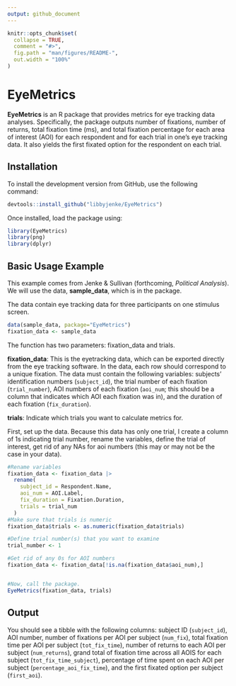 ```yaml
---
output: github_document
---
```


<!-- README.md is generated from README.Rmd. Please edit that file -->

```r
knitr::opts_chunk$set(
  collapse = TRUE,
  comment = "#>",
  fig.path = "man/figures/README-",
  out.width = "100%"
)
```

# EyeMetrics

<!-- badges: start -->
<!-- badges: end -->

**EyeMetrics** is an R package that provides metrics for eye tracking data analyses. Specifically, the package outputs number of fixations, number of returns, total fixation time (ms), and total fixation percentage for each area of interest (AOI) for each respondent and for each trial in one's eye tracking data. It also yields the first fixated option for the respondent on each trial.

## Installation

To install the development version from GitHub, use the following command:
  
```r
devtools::install_github("libbyjenke/EyeMetrics")
```

Once installed, load the package using:

```r
library(EyeMetrics)
library(png)
library(dplyr)
```

## Basic Usage Example

This example comes from Jenke & Sullivan (forthcoming, *Political Analysis*). We will use the data, **sample_data**, which is in the package.

The data contain eye tracking data for three participants on one stimulus screen. 

```r
data(sample_data, package="EyeMetrics")
fixation_data <- sample_data
```

The function has two parameters: fixation_data and trials. 

**fixation_data**: This is the eyetracking data, which can be exported directly from the eye tracking software. In the data, each row should correspond to a unique fixation. The data must contain the following variables: subjects' identification numbers (`subject_id`), the trial number of each fixation (`trial_number`), AOI numbers of each fixation (`aoi_num`; this should be a column that indicates which AOI each fixation was in), and the duration of each fixation (`fix_duration`). 

**trials**: Indicate which trials you want to calculate metrics for.

First, set up the data. Because this data has only one trial, I create a column of 1s indicating trial number, rename the variables, define the trial of interest,  get rid of any NAs for aoi numbers (this may or may not be the case in your data). 

```r

#Rename variables
fixation_data <- fixation_data |>
  rename(
    subject_id = Respondent.Name,
    aoi_num = AOI.Label,
    fix_duration = Fixation.Duration,
    trials = trial_num
  )
#Make sure that trials is numeric
fixation_data$trials <- as.numeric(fixation_data$trials)

#Define trial number(s) that you want to examine
trial_number <- 1

#Get rid of any 0s for AOI numbers
fixation_data <- fixation_data[!is.na(fixation_data$aoi_num),]


#Now, call the package.
EyeMetrics(fixation_data, trials) 
```

## Output
You should see a tibble with the following columns: subject ID (`subject_id`), AOI number, number of fixations per AOI per subject (`num_fix`), total fixation time per AOI per subject (`tot_fix_time`), number of returns to each AOI per subject (`num_returns`), grand total of fixation time across all AOIS for each subject (`tot_fix_time_subject`), percentage of time spent on each AOI per subject (`percentage_aoi_fix_time`), and the first fixated option per subject (`first_aoi`).


